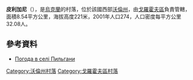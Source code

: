 {{coord|50|22|9|N|24|52|51|E|scale:30000|display=title}}

'''皮利加尼'''（{{lang-uk|Пильгани}}），是[[烏克蘭|烏克蘭]]的村落，位於該國西部[[沃倫州|沃倫州]]，由[[戈羅霍夫區|戈羅霍夫區]]負責管轄，面積8.54平方公里，海拔高度221米，2001年人口274，人口密度每平方公里32.08人。

==參考資料==
* [http://weather.in.ua/ua/volynskaja/20362 Погода в селі Пильгани] {{Wayback|url=http://weather.in.ua/ua/volynskaja/20362 |date=20160305113113 }}

[[Category:沃倫州村落|Category:沃倫州村落]]
[[Category:戈羅霍夫區村落|Category:戈羅霍夫區村落]]


{{Volyn-geo-stub}}